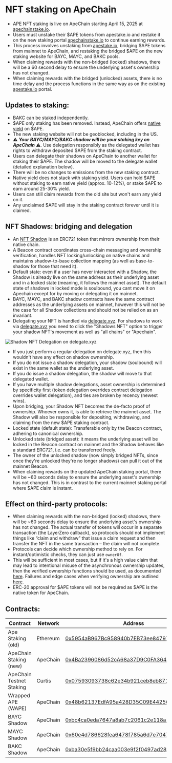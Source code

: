 # NFT staking on ApeChain

- APE NFT staking is live on ApeChain starting April 15, 2025 at [apechainstake.io](https://apechainstake.io/). 
- Users must unstake their $APE tokens from apestake.io and restake it on the new staking portal [apechainstake.io](https://apechainstake.io/) to continue earning rewards. 
- This process involves unstaking from [apestake.io](https://apestake.io/), bridging $APE tokens from mainnet to ApeChain, and restaking the bridged $APE on the new staking website for BAYC, MAYC, and BAKC pools.
- When claiming rewards with the non-bridged (locked) shadows, there will be a 60 second delay to ensure the underlying asset's ownership has not changed.
- When claiming rewards with the bridged (unlocked) assets, there is no time delay and the process functions in the same way as on the existing [apestake.io](https://apestake.io/) portal.  

## Updates to staking:

- BAKC can be staked independently.
- $APE only staking has been removed. Instead, ApeChain offers [native yield](https://docs.apechain.com/apecoin-staking/native-yield/Overview) on $APE.
- The new staking website will not be geoblocked, including in the US.
- ⚠️ ***Your BAYC/MAYC/BAKC shadow will be your staking key on ApeChain*** ⚠️. Use delegation responsibly as the delegated wallet has rights to withdraw deposited $APE from the staking contract.
- Users can delegate their shadows on ApeChain to another wallet for staking their $APE. The shadow will be moved to the delegate wallet (detailed explanation below).
- There will be no changes to emissions from the new staking contract. 
- Native yield does not stack with staking yield. Users can hold $APE without staking to earn native yield (approx. 10-12%), or stake $APE to earn around 25-30% yield.
- Users can still claim rewards from the old site but won't earn any yield on it.
- Any unclaimed $APE will stay in the staking contract forever until it is claimed.

## NFT Shadows: bridging and delegation

- An [NFT Shadow](https://docs.apechain.com/start-building/NFT-Shadows) is an ERC721 token that mirrors ownership from their native chain.
- A Beacon contract coordinates cross-chain messaging and ownership verification, handles NFT locking/unlocking on native chains and maintains shadow-to-base collection mapping (as well as base-to-shadow for those that need it).
- Default state: even if a user has never interacted with a Shadow, the Shadow is already live on the same address as their underlying asset and in a locked state (meaning, it follows the mainnet asset). The default state of shadows in locked mode is soulbound, you cant move it on Apechain except for by moving or delegating it on mainnet.
- BAYC, MAYC, and BAKC shadow contracts have the same contract addresses as the underlying assets on mainnet, however  this will not be the case for all Shadow collections and should not be relied on as an invariant.
- Delegating your NFT is handled via [delegate.xyz](https://delegate.xyz/). For shadows to work via [delegate.xyz](https://delegate.xyz/) you need to click the "Shadows NFT" option to trigger your shadow NFT's movement as well as "all chains" or "Apechain".

![Shadow NFT Delegation on delegate.xyz](../../../images/shadow_delegation.png)

- If you just perform a regular delegation on delegate.xyz, then this wouldn't have any effect on shadow ownership.
- If you do not issue a shadow delegation, your shadow (soulbound) will exist in the same wallet as the underlying asset.
- If you do issue a shadow delegation, the shadow will move to that delegated wallet.
- If you have multiple shadow delegations, asset ownership is determined by specificity first (token delegation overrides contract delegation overrides wallet delegation), and ties are broken by recency (newest wins).
- Upon bridging, your Shadow NFT becomes the de-facto proof of ownership. Whoever owns it, is able to retrieve the mainnet asset. The Shadow will also be responsible for depositing, withdrawing, and claiming from the new $APE staking contract.
- Locked state (default state): Transferable only by the Beacon contract, adhering to canonical ownership.
- Unlocked state (bridged asset): it means the underlying asset will be locked in the Beacon contract on mainnet and the Shadow behaves like a standard ERC721, i.e. can be transferred freely.
- The owner of the unlocked shadow (now simply bridged NFTs, since once they're unlocked they're no longer shadows) can pull it out of the mainnet Beacon.
- When claiming rewards on the updated ApeChain staking portal, there will be ~60 seconds delay to ensure the underlying asset's ownership has not changed. This is in contrast to the current mainnet staking portal where $APE claim is instant.

## Effect on third-party protocols:

- When claiming rewards with the non-bridged (locked) shadows, there will be ~60 seconds delay to ensure the underlying asset's ownership has not changed. The actual transfer of tokens will occur in a separate transaction (the LayerZero callback), so protocols should not implement things like “claim and withdraw” that issue a claim request and then transfer the NFT in the same transaction – the claim will not complete.
- Protocols can decide which ownership method to rely on. For instant/optimistic checks, they can just use ```ownerOf```.
- This will be sufficient in most cases, but if it's a high value claim that may lead to intentional misuse of the asynchronous ownership updates, then the verified ownership functions should be used, as documented [here](https://docs.apechain.com/start-building/NFT-Shadows#2-verified-ownership-with-callbacks). Failures and edge cases when verifying ownership are outlined [here](https://docs.apechain.com/start-building/NFT-Shadows#error-handling-and-edge-cases).
- ERC-20 approval for $APE tokens will not be required as $APE is the native token for ApeChain.

## Contracts:

| Contract | Network | Address |
| -------- | ------- | ------- |
| Ape Staking (old) | Ethereum | [0x5954aB967Bc958940b7EB73ee84797Dc8a2AFbb9](https://etherscan.io/address/0x5954aB967Bc958940b7EB73ee84797Dc8a2AFbb9) |
| ApeChain Staking (new) | ApeChain | [0x4Ba2396086d52cA68a37D9C0FA364286e9c7835a](https://apescan.io/address/0x4Ba2396086d52cA68a37D9C0FA364286e9c7835a) |
| ApeChain Testnet Staking | Curtis | [0x07593093738c62e34b921ceb8eb871cc840400f4](https://curtis.apescan.io/address/0x07593093738c62e34b921ceb8eb871cc840400f4) |
| Wrapped APE (WAPE) | ApeChain | [0x48b62137EdfA95a428D35C09E44256a739F6B557](https://apescan.io/token/0x48b62137EdfA95a428D35C09E44256a739F6B557) |
| BAYC Shadow | ApeChain | [0xbc4ca0eda7647a8ab7c2061c2e118a18a936f13d](https://apescan.io/token/0xbc4ca0eda7647a8ab7c2061c2e118a18a936f13d) |
| MAYC Shadow | ApeChain | [0x60e4d786628fea6478f785a6d7e704777c86a7c6](https://apescan.io/address/0x60e4d786628fea6478f785a6d7e704777c86a7c6) |
| BAKC Shadow | ApeChain | [0xba30e5f9bb24caa003e9f2f0497ad287fdf95623](https://apescan.io/address/0xba30e5f9bb24caa003e9f2f0497ad287fdf95623) |